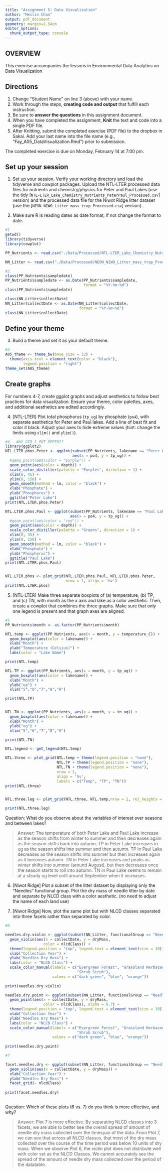```yaml
---
title: "Assignment 5: Data Visualization"
author: "Meilin Chan"
output: pdf_document
geometry: margin=2.54cm
editor_options: 
  chunk_output_type: console
---
```


## OVERVIEW

This exercise accompanies the lessons in Environmental Data Analytics on Data Visualization 

## Directions
1. Change "Student Name" on line 3 (above) with your name.
2. Work through the steps, **creating code and output** that fulfill each instruction.
3. Be sure to **answer the questions** in this assignment document.
4. When you have completed the assignment, **Knit** the text and code into a single PDF file.
5. After Knitting, submit the completed exercise (PDF file) to the dropbox in Sakai. Add your last name into the file name (e.g., "Fay_A05_DataVisualization.Rmd") prior to submission.

The completed exercise is due on Monday, February 14 at 7:00 pm.



## Set up your session 
1. Set up your session. Verify your working directory and load the tidyverse 
and cowplot packages. Upload the NTL-LTER processed data files for nutrients 
and chemistry/physics for Peter and Paul Lakes (use the tidy 
[`NTL-LTER_Lake_Chemistry_Nutrients_PeterPaul_Processed.csv`] version) and 
the processed data file for the Niwot Ridge litter dataset (use the [`NEON_NIWO_Litter_mass_trap_Processed.csv`] version). 

2. Make sure R is reading dates as date format; if not change the format to date.

```r
#1 
getwd()
library(tidyverse)
library(cowplot)

PP_Nutrients <- read.csv("./Data/Processed/NTL-LTER_Lake_Chemistry_Nutrients_PeterPaul_Processed.csv", stringsAsFactors = FALSE)

NN_Litter <- read.csv("./Data/Processed/NEON_NIWO_Litter_mass_trap_Processed.csv", stringsAsFactors = TRUE)

#2 
class(PP_Nutrients$sampledate)
PP_Nutrients$sampledate <- as.Date(PP_Nutrients$sampledate, 
                                   format = "%Y-%m-%d")
class(PP_Nutrients$sampledate)

class(NN_Litter$collectDate)
NN_Litter$collectDate <- as.Date(NN_Litter$collectDate, 
                                 format = "%Y-%m-%d")
class(NN_Litter$collectDate)

```
## Define your theme
3. Build a theme and set it as your default theme.

```r
#3
A05_theme <- theme_bw(base_size = 12) +
  theme(axis.text = element_text(color = "black"),
        legend.position = "right")
theme_set(A05_theme)
```

## Create graphs
For numbers 4-7, create ggplot graphs and adjust aesthetics to follow best practices for data visualization. Ensure your theme, color palettes, axes, and additional aesthetics are edited accordingly.

4. [NTL-LTER] Plot total phosphorus (`tp_ug`) by phosphate (`po4`), with separate aesthetics for Peter and Paul lakes. Add a line of best fit and color it black. Adjust your axes to hide extreme values (hint: change the limits using `xlim()` and `ylim()`).

```r
#4 - WHY DID I PUT DEPTH??
library(ggplot2)
NTL.LTER.phos.Peter <- ggplot(subset(PP_Nutrients, lakename == "Peter Lake"), 
                              aes(x = po4, y = tp_ug)) +
  #gemo_point(aes(color = "purple")) +
  geom_point(aes(color = depth)) +
  scale_color_distiller(palette = "Purples", direction = 1) +
  xlim(0, 45) +
  ylim(0, 150) +
  geom_smooth(method = lm, color = "black") +
  xlab("Phosphate") +
  ylab("Phosphorus") +
  ggtitle("Peter Lake")
print(NTL.LTER.phos.Peter)

NTL.LTER.phos.Paul <- ggplot(subset(PP_Nutrients, lakename == "Paul Lake"), 
                             aes(x = po4, y = tp_ug)) +
  #geom_point(aes(color = "red")) +
  geom_point(aes(color = depth)) +
  scale_color_distiller(palette = "Greens", direction = 1) +
  xlim(0, 35) +
  ylim(0, 150) +
  geom_smooth(method = lm, color = "black") +
  xlab("Phosphate") +
  ylab("Phosphorus") +
  ggtitle("Paul Lake")
print(NTL.LTER.phos.Paul)


NTL.LTER.phos <- plot_grid(NTL.LTER.phos.Paul, NTL.LTER.phos.Peter, 
                           nrow = 1, align = 'hv')
print(NTL.LTER.phos)

```


5. [NTL-LTER] Make three separate boxplots of (a) temperature, (b) TP, and (c) TN, with month as the x axis and lake as a color aesthetic. Then, create a cowplot that combines the three graphs. Make sure that only one legend is present and that graph axes are aligned.

```r
#5
PP_Nutrients$month <- as.factor(PP_Nutrients$month)

NTL.temp <- ggplot(PP_Nutrients, aes(x = month, y = temperature_C)) +
  geom_boxplot(aes(color = lakename)) +
  xlab("Month") +
  ylab("Temperature (Celsius)") +
  labs(color = "Lake Name")

print(NTL.temp)

NTL.TP <- ggplot(PP_Nutrients, aes(x = month, y = tp_ug)) +
  geom_boxplot(aes(color = lakename)) +
  xlab("Month") +
  ylab("ug") +
  xlim("5","6","7","8","9")

print(NTL.TP)


NTL.TN <- ggplot(PP_Nutrients, aes(x = month, y = tn_ug)) +
  geom_boxplot(aes(color = lakename)) +
  xlab("Month") +
  ylab("ug") +
  xlim("5","6","7","8","9")

print(NTL.TN)

NTL.legend <- get_legend(NTL.temp)

NTL.three <- plot_grid(NTL.temp + theme(legend.position = "none"),
                       NTL.TP + theme(legend.position = "none"),
                       NTL.TN + theme(legend.position = "none"),
                       nrow = 1, 
                       align = 'hv',
                       labels = c("Temp", "TP", "TN"))
print(NTL.three)


NTL.three.leg <- plot_grid(NTL.three, NTL.temp,nrow = 2, rel_heights = c(3,0.3))

print(NTL.three.leg)


```

Question: What do you observe about the variables of interest over seasons and between lakes? 

> Answer: The temperature of both Peter Lake and Paul Lake increase as the 
season shifts from winter to summer and then decreases again as the season 
shifts back into autumn. TP in Peter Lake increases in ug as the season shifts 
into summer and then autumn. TP in Paul Lake decreases as the season shifts 
into summer but then increases again as it becomes autumn. TN in Peter Lake 
increases and peaks as winter shifts into summer (around August), but then 
decreases once the season starts to roll into autumn. TN in Paul Lake seems 
to remain at a steady ug level until around September when it increases. 

6. [Niwot Ridge] Plot a subset of the litter dataset by displaying only the "Needles" functional group. Plot the dry mass of needle litter by date and separate by NLCD class with a color aesthetic. (no need to adjust the name of each land use)

7. [Niwot Ridge] Now, plot the same plot but with NLCD classes separated into three facets rather than separated by color. 

```r
#6

needles.dry.violin <- ggplot(subset(NN_Litter, functionalGroup == "Needles")) +
  geom_violin(aes(x = collectDate, y = dryMass, 
                 color = nlcdClass)) +
  theme(legend.position = "top", legend.text = element_text(size = 10)) +
  xlab("Collection Year") +
  ylab("Needles Dry Mass") +
  labs(color = "NLCD Class") +
  scale_color_manual(labels = c("Evergreen Forest", "Grassland Herbaceous", 
                                "Shrub Scrub"),
                     values = c("dark green", "blue", "orange"))
                      
print(needles.dry.violin)

needles.dry.point <- ggplot(subset(NN_Litter, functionalGroup == "Needles")) +
  geom_point(aes(x = collectDate, y = dryMass, 
                 color = nlcdClass), alpha = 0.7) +
  theme(legend.position = "top", legend.text = element_text(size = 10)) +
  xlab("Collection Year") +
  ylab("Needles Dry Mass") +
  labs(color = "NLCD Class") +
  scale_color_manual(labels = c("Evergreen Forest", "Grassland Herbaceous", 
                                "Shrub Scrub"),
                     values = c("dark green", "blue", "orange"))
                      
print(needles.dry.point)

#7

facet.needles.dry <- ggplot(subset(NN_Litter, functionalGroup == "Needles")) +
  geom_violin(aes(x = collectDate, y = dryMass)) +
  xlab("Collection Year") +
  ylab("Needles Dry Mass") +
  facet_grid(~ nlcdClass)
  
print(facet.needles.dry)
  

```
Question: Which of these plots (6 vs. 7) do you think is more effective, and why?

> Answer: Plot 7 is more effective. By separating NLCD classes into 3 facets,
we are able to better see the overall spread of amount of needle dry mass 
collected over the timespan of the data. From Plot 7, we can see that across 
all NLCD classes, that most of the dry mass collected over the course of the 
time period was below 10 units of dry mass. When we observe Plot 6, the violin
plot does not distribute well with color set as the NLCD Classes. We cannot 
accurately see the spread of the amount of needle dry mass collected over the
period of the datatable. 
